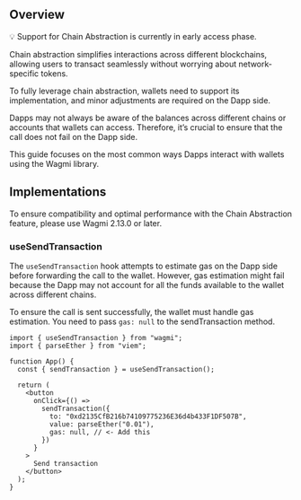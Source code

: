 ## Overview

<Info>
💡 Support for Chain Abstraction is currently in early access phase.
</Info>

Chain abstraction simplifies interactions across different blockchains, allowing users to transact seamlessly without worrying about network-specific tokens.

To fully leverage chain abstraction, wallets need to support its implementation, and minor adjustments are required on the Dapp side.

Dapps may not always be aware of the balances across different chains or accounts that wallets can access. Therefore, it’s crucial to ensure that the call does not fail on the Dapp side.

This guide focuses on the most common ways Dapps interact with wallets using the Wagmi library.

## Implementations

<Info>
To ensure compatibility and optimal performance with the Chain Abstraction feature, please use Wagmi 2.13.0 or later.
</Info>

### useSendTransaction

<Tabs>
<Tab title="Wagmi">

The `useSendTransaction` hook attempts to estimate gas on the Dapp side before forwarding the call to the wallet. However, gas estimation might fail because the Dapp may not account for all the funds available to the wallet across different chains.

To ensure the call is sent successfully, the wallet must handle gas estimation. You need to pass `gas: null` to the sendTransaction method.

```tsx
import { useSendTransaction } from "wagmi";
import { parseEther } from "viem";

function App() {
  const { sendTransaction } = useSendTransaction();

  return (
    <button
      onClick={() =>
        sendTransaction({
          to: "0xd2135CfB216b74109775236E36d4b433F1DF507B",
          value: parseEther("0.01"),
          gas: null, // <- Add this
        })
      }
    >
      Send transaction
    </button>
  );
}
```

</Tab>
</Tabs>

